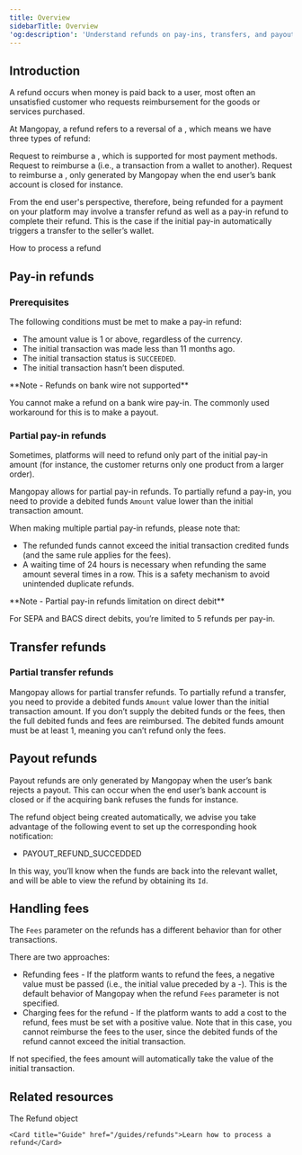 ```yaml
---
title: Overview
sidebarTitle: Overview 
'og:description': 'Understand refunds on pay-ins, transfers, and payouts, to help provide a seamless payment experience'  
---
```

  

## Introduction  

A refund occurs when money is paid back to a user, most often an unsatisfied customer who requests reimbursement for the goods or services purchased.  

At Mangopay, a refund refers to a reversal of a <Transaction content="transaction" />, which means we have three types of refund: 

<CardGroup cols={2}>  
<Card title="Pay-in refund">  
 Request to reimburse a <PayIn content="pay-in" />, which is supported for most payment methods.  
</Card>  
<Card title="Transfer refund">  
 Request to reimburse a <Transfer content="transfer" /> (i.e., a transaction from a wallet to another).  
</Card>  
<Card title="Payout refund">  
 Request to reimburse a <Payout content="payout" />, only generated by Mangopay when the end user’s bank account is closed for instance.  
</Card>  
</CardGroup>  

From the end user's perspective, therefore, being refunded for a payment on your platform may involve a transfer refund as well as a pay-in refund to complete their refund. This is the case if the initial pay-in automatically triggers a transfer to the seller’s wallet.  

<Card title="Tutorial">How to process a refund</Card>  

## Pay-in refunds  

### Prerequisites  

The following conditions must be met to make a pay-in refund:  
- The amount value is 1 or above, regardless of the currency.  
- The initial transaction was made less than 11 months ago.  
- The initial transaction status is `SUCCEEDED`.  
- The initial transaction hasn’t been disputed.  

<Note>  
**Note - Refunds on bank wire not supported** 
  
You cannot make a refund on a bank wire pay-in. The commonly used workaround for this is to make a payout.  
</Note>  

### Partial pay-in refunds  

Sometimes, platforms will need to refund only part of the initial pay-in amount (for instance, the customer returns only one product from a larger order).  

Mangopay allows for partial pay-in refunds. To partially refund a pay-in, you need to provide a debited funds `Amount` value lower than the initial transaction amount.  

When making multiple partial pay-in refunds, please note that:  
- The refunded funds cannot exceed the initial transaction credited funds (and the same rule applies for the fees).  
- A waiting time of 24 hours is necessary when refunding the same amount several times in a row. This is a safety mechanism to avoid unintended duplicate refunds.  

<Note>  
**Note - Partial pay-in refunds limitation on direct debit** 
  
For SEPA and BACS direct debits, you’re limited to 5 refunds per pay-in.  
</Note>  

## Transfer refunds  

### Partial transfer refunds  

Mangopay allows for partial transfer refunds. To partially refund a transfer, you need to provide a debited funds `Amount` value lower than the initial transaction amount. If you don’t supply the debited funds or the fees, then the full debited funds and fees are reimbursed. The debited funds amount must be at least 1, meaning you can’t refund only the fees.  

## Payout refunds  

Payout refunds are only generated by Mangopay when the user’s bank rejects a payout. This can occur when the end user’s bank account is closed or if the acquiring bank refuses the funds for instance.  

The refund object being created automatically, we advise you take advantage of the following event to set up the corresponding hook notification:  
- PAYOUT_REFUND_SUCCEDDED  

In this way, you’ll know when the funds are back into the relevant wallet, and will be able to view the refund by obtaining its `Id`.  

## Handling fees  

The `Fees` parameter on the refunds has a different behavior than for other transactions.  

There are two approaches:  
- Refunding fees - If the platform wants to refund the fees, a negative value must be passed (i.e., the initial value preceded by a -). This is the default behavior of Mangopay when the refund `Fees` parameter is not specified.  
- Charging fees for the refund - If the platform wants to add a cost to the refund, fees must be set with a positive value. Note that in this case, you cannot reimburse the fees to the user, since the debited funds of the refund cannot exceed the initial transaction.  

If not specified, the fees amount will automatically take the value of the initial transaction.  

## Related resources  

<CardGroup cols={2}>
    <Card title="Endpoint" href="/api-reference/refunds/refund-object">The Refund object</Card>  

    <Card title="Guide" href="/guides/refunds">Learn how to process a refund</Card>
</CardGroup>